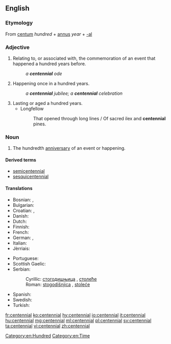 ==English==

===Etymology===
From {{etyl|la|en}} [[centum]] ''hundred'' + [[annus]] ''year'' + [[-al]]

===Adjective===
{{en-adj|-}}

# Relating to, or associated with, the commemoration of an event that happened a hundred years before.
#: ''a '''centennial''' ode''
# Happening once in a hundred years.
#: ''a '''centennial''' jubilee; a '''centennial''' celebration''
# Lasting or aged a hundred years.
#* Longfellow
#*: That opened through long lines / Of sacred ilex and '''centennial''' pines.

===Noun===
{{wikipedia}}
{{en-noun}}

# The hundredth [[anniversary]] of an event or happening.

====Derived terms====
* [[semicentennial]]
* [[sesquicentennial]]

====Translations====
{{trans-top|100th anniversary}}
* Bosnian: {{t|sh|stogodišnjica|f}}, {{t|sh|stoljeće|n}}
* Bulgarian: {{t|bg|стогодишнина|f}}
* Croatian: {{t|sh|stogodišnjica|f}}, {{t|sh|stoljeće|n}}
* Danish: {{t|da|hundredårsdag}}
* Dutch: {{t+|nl|eeuwfeest}}
* Finnish: {{t|fi|satavuotisjuhla}}
* French: {{t+|fr|centenaire}}
* German: {{t|de|Hundertjahrfeier|f}}, {{t|de|hundertster Jahrestag|m}}
* Italian: {{t+|it|centenario|m}}
* Jèrriais: {{t|roa-jer|chent'naithe|m}}
{{trans-mid}}
* Portuguese: {{t|pt|centenário|m}}
* Scottish Gaelic: {{t|gd|cuimhneachan nan ceud bliadhna|m}}
* Serbian:
*: Cyrillic: [[стогодишњица]] {{g|f}}, [[столеће]] {{g|n}}
*: Roman: [[stogodišnjica]] {{g|f}}, [[stoleće]] {{g|n}}
* Spanish: {{t+|es|centenario|m}}
* Swedish: {{t|sv|hundraårsdag}}
* Turkish: {{t|tr|yüzüncü yıldönümü}}
{{trans-bottom}}

[[Category:en:Hundred]]
[[Category:en:Time]]

[[fr:centennial]]
[[ko:centennial]]
[[hy:centennial]]
[[io:centennial]]
[[it:centennial]]
[[hu:centennial]]
[[mg:centennial]]
[[ml:centennial]]
[[pl:centennial]]
[[sv:centennial]]
[[ta:centennial]]
[[vi:centennial]]
[[zh:centennial]]
